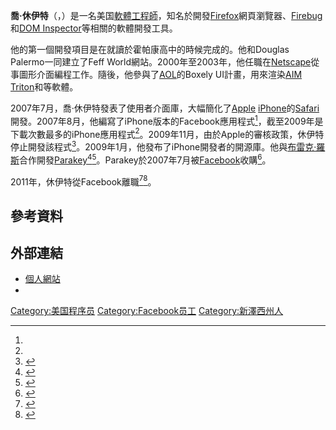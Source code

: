{{noteTA
|G1=IT
}} 
{{Infobox Person
| name        = 喬·休伊特
| image       = Joe Hewitt.jpg
| imagesize   = 
| caption     = 
| birth_date  = {{Birth year and age|1978}}
| birth_place  = {{USA}}[[紐澤西州|紐澤西州]]
| death_date  = 
| death_place = 
| other_names = 
| education   = 
| nationality = 
| known_for   = Facebook for iPhone、Firebug、iUI和早期的Firefox
| occupation  = 軟體工程師
}}

'''喬·休伊特'''（{{lang-en|Joe Hewitt}}，{{bd|1978年|}}）是一名美国[[軟體工程師|軟體工程師]]，知名於開發[[Firefox|Firefox]]網頁瀏覽器、[[Firebug|Firebug]]和[[DOM_Inspector|DOM Inspector]]等相關的軟體開發工具。

他的第一個開發項目是在就讀於霍帕康高中的時候完成的。他和Douglas Palermo一同建立了Feff World網站。2000年至2003年，他任職在[[Netscape|Netscape]]從事圖形介面編程工作。隨後，他參與了[[AOL|AOL]]的Boxely UI計畫，用來渲染[[AOL即時通訊|AIM Triton]]和{{link-en|AOL Explorer|AOL Explorer}}等軟體。

2007年7月，喬·休伊特發表了{{link-en|iUI|iUI (software)}}使用者介面庫，大幅簡化了[[蘋果公司|Apple]] [[iPhone|iPhone]]的[[Safari|Safari]]開發。2007年8月，他編寫了iPhone版本的Facebook應用程式<ref name="techcrunch" />，截至2009年是下載次數最多的iPhone應用程式<ref name="techcrunch" />。2009年11月，由於Apple的審核政策，休伊特停止開發該程式<ref name="techcrunch">{{cite news | title = Facebook iPhone Dev Quits Project Over Apple Tyranny | url = https://techcrunch.com/2009/11/11/joe-hewitt-developer-of-facebooks-massively-popular-iphone-app-quits-the-project/ | work = TechCrunch | date = November 11, 2009 | accessdate = 2011-05-08 | archive-date = 2020-11-29 | archive-url = https://web.archive.org/web/20201129051846/https://techcrunch.com/2009/11/11/joe-hewitt-developer-of-facebooks-massively-popular-iphone-app-quits-the-project/ | dead-url = no }}</ref>。2009年1月，他發布了iPhone開發者的開源庫{{link-en|Three20|Three20}}。他與[[布雷克·羅斯|布雷克·羅斯]]合作開發[[Parakey|Parakey]]<ref>{{cite news | author = Todd Bishop | title = Software Notebook: Mr. Firefox looks to the future | url = http://www.seattlepi.com/default/article/Software-Notebook-Mr-Firefox-looks-to-the-future-1207827.php | work = seattlepi.com | date = July 2, 2006 | accessdate = 2011-05-08 | archive-date = 2019-03-02 | archive-url = https://web.archive.org/web/20190302210733/https://www.seattlepi.com/default/article/Software-Notebook-Mr-Firefox-looks-to-the-future-1207827.php | dead-url = no }}</ref><ref>{{cite news | title = Interview: Joe Hewitt | url = http://archive.fosdem.org/2007/interview/joe+hewitt | work = FOSDEM | date = February 12, 2007 | accessdate = 2011-05-08 | deadurl = yes | archiveurl = https://web.archive.org/web/20110524195327/http://archive.fosdem.org/2007/interview/joe+hewitt | archivedate = 2011-05-24 }}</ref>。Parakey於2007年7月被[[Facebook|Facebook]]收購<ref>{{cite news | title = Social site Facebook buys Parakey | url = http://news.bbc.co.uk/2/hi/business/6907895.stm | work = BBC | date = July 20, 2007 | accessdate = 2011-05-08 | archive-date = 2019-09-17 | archive-url = https://web.archive.org/web/20190917213210/http://news.bbc.co.uk/2/hi/business/6907895.stm | dead-url = no }}</ref>。

2011年，休伊特從Facebook離職<ref>{{cite news | author = Joe Hewitt | title = Creative Tools | url = http://joehewitt.com/post/creative-tools/ | date = May 6, 2011 | accessdate = 2011-05-08 | archive-url = https://web.archive.org/web/20110507225230/http://joehewitt.com/post/creative-tools/ | archive-date = 2011-05-07 | dead-url = yes }}</ref><ref>{{cite news | author = Alexia Tsotsis | title = Esteemed Mobile Developer Joe Hewitt Leaves Facebook | url = http://techcrunch.com/2011/05/06/mobile-developer-joe-hewitt-leaves-facebook/ | work = TechCrunch | date = 2011-05-06 | accessdate = 2011-05-08 | archive-date = 2020-09-22 | archive-url = https://web.archive.org/web/20200922011353/https://techcrunch.com/2011/05/06/mobile-developer-joe-hewitt-leaves-facebook/ | dead-url = no }}</ref>。

== 參考資料 ==
{{reflist|1}}

== 外部連結 ==
* [http://www.joehewitt.com/ 個人網站]{{Wayback|url=http://www.joehewitt.com/ |date=20181230212138 }}
* {{twitter|joehewitt}}

{{DEFAULTSORT:hewitt}}
[[Category:美国程序员|Category:美国程序员]]
[[Category:Facebook员工|Category:Facebook员工]]
[[Category:新澤西州人|Category:新澤西州人]]